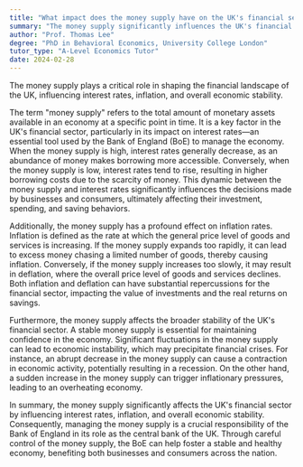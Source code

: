```yaml
---
title: "What impact does the money supply have on the UK's financial sector?"
summary: "The money supply significantly influences the UK's financial sector, affecting interest rates, inflation, and overall economic stability."
author: "Prof. Thomas Lee"
degree: "PhD in Behavioral Economics, University College London"
tutor_type: "A-Level Economics Tutor"
date: 2024-02-28
---
```


The money supply plays a critical role in shaping the financial landscape of the UK, influencing interest rates, inflation, and overall economic stability.

The term "money supply" refers to the total amount of monetary assets available in an economy at a specific point in time. It is a key factor in the UK's financial sector, particularly in its impact on interest rates—an essential tool used by the Bank of England (BoE) to manage the economy. When the money supply is high, interest rates generally decrease, as an abundance of money makes borrowing more accessible. Conversely, when the money supply is low, interest rates tend to rise, resulting in higher borrowing costs due to the scarcity of money. This dynamic between the money supply and interest rates significantly influences the decisions made by businesses and consumers, ultimately affecting their investment, spending, and saving behaviors.

Additionally, the money supply has a profound effect on inflation rates. Inflation is defined as the rate at which the general price level of goods and services is increasing. If the money supply expands too rapidly, it can lead to excess money chasing a limited number of goods, thereby causing inflation. Conversely, if the money supply increases too slowly, it may result in deflation, where the overall price level of goods and services declines. Both inflation and deflation can have substantial repercussions for the financial sector, impacting the value of investments and the real returns on savings.

Furthermore, the money supply affects the broader stability of the UK's financial sector. A stable money supply is essential for maintaining confidence in the economy. Significant fluctuations in the money supply can lead to economic instability, which may precipitate financial crises. For instance, an abrupt decrease in the money supply can cause a contraction in economic activity, potentially resulting in a recession. On the other hand, a sudden increase in the money supply can trigger inflationary pressures, leading to an overheating economy.

In summary, the money supply significantly affects the UK's financial sector by influencing interest rates, inflation, and overall economic stability. Consequently, managing the money supply is a crucial responsibility of the Bank of England in its role as the central bank of the UK. Through careful control of the money supply, the BoE can help foster a stable and healthy economy, benefiting both businesses and consumers across the nation.
    